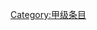 {{catmore1|[[WikiProject:无线电|WikiProject:无线电]]}}
{{Articles by Quality|topic=无线电|project=无线电|format=toc}}
{{emptycat}}

[[Category:甲级条目|Category:甲级条目]]